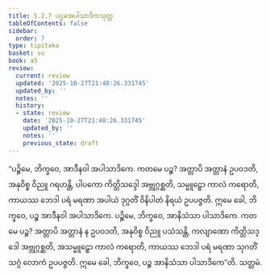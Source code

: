 ```yaml
---
title: 5.2.7 ပဌမအပါသာဒိကသုတ္တ
tableOfContents: false
sidebar:
  order: 7
type: tipitaka
basket: su
book: a5
review:
  current: review
  updated: '2025-10-27T21:48:26.331745'
  updated_by: ''
  notes: ''
  history:
  - state: review
    date: '2025-10-27T21:48:26.331745'
    updated_by: ''
    notes: ''
    previous_state: draft
---
```



<ReviewStatus review={frontmatter.review} showDetails={true} />

<HypothesisAnnotation frontmatter={frontmatter} />

<DynamicBreadcrumb />

<Division number="217" book="a5" e="ch" v="16" p="223">

<Paragraph number="1245" book="a5">
“ပဉ္စိမေ, ဘိက္ခဝေ, အာဒီနဝါ အပါသာဒိကေ. ကတမေ ပဉ္စ? အတ္တာပိ အတ္တာနံ ဥပဝဒတိ, အနုဝိစ္စ ဝိညူ ဂရဟန္တိ, ပါပကော ကိတ္တိသဒ္ဒေါ အဗ္ဘုဂ္ဂစ္ဆတိ, သမ္မူဠှော ကာလံ ကရောတိ, ကာယဿ ဘေဒါ ပရံ မရဏာ အပါယံ ဒုဂ္ဂတိံ ဝိနိပါတံ နိရယံ ဥပပဇ္ဇတိ. ဣမေ ခေါ, ဘိက္ခဝေ, ပဉ္စ အာဒီနဝါ အပါသာဒိကေ.
</Paragraph>

<Paragraph number="1246" book="a5">
ပဉ္စိမေ, ဘိက္ခဝေ, အာနိသံသာ ပါသာဒိကေ. ကတမေ ပဉ္စ? အတ္တာပိ အတ္တာနံ န ဥပဝဒတိ, အနုဝိစ္စ ဝိညူ ပသံသန္တိ, ကလျာဏော ကိတ္တိသဒ္ဒေါ အဗ္ဘုဂ္ဂစ္ဆတိ, အသမ္မူဠှော ကာလံ ကရောတိ, ကာယဿ ဘေဒါ ပရံ မရဏာ သုဂတိံ သဂ္ဂံ လောကံ ဥပပဇ္ဇတိ. ဣမေ ခေါ, ဘိက္ခဝေ, ပဉ္စ အာနိသံသာ ပါသာဒိကေ”တိ.

</Paragraph>
</Division>

<Paragraph number="1247" type="center" book="a5">
သတ္တမံ.
</Paragraph>